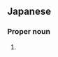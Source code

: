 ==Japanese==
{{ja-kanjitab|きみ|え}}

===Proper noun===
{{ja-pos|きみえ|proper}}

# {{given name|female|lang=ja|sort=きみえ}}
